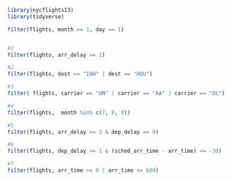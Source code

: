 
```r
library(nycflights13)
library(tidyverse)

filter(flights, month == 1, day == 1)


#1
filter(flights, arr_delay >= 2)

#2
filter(flights, dest == "IAH" | dest == "HOU")

#3
filter( flights, carrier == "UN" | carrier == "AA" | carrier == "DL") 

#4
filter(flights,  month %in% c(7, 8, 9))

#5
filter(flights, arr_delay >= 2 & dep_delay == 0)

#6
filter(flights, dep_delay >= 1 & (sched_arr_time - arr_time) <= -30)

#7
filter(flights, arr_time >= 0 | arr_time <= 600)



```

